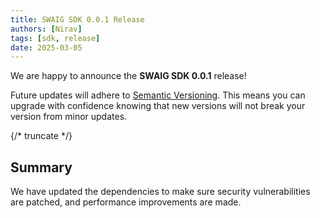 ```yaml
---
title: SWAIG SDK 0.0.1 Release
authors: [Nirav]
tags: [sdk, release]
date: 2025-03-05
---
```


We are happy to announce the **SWAIG SDK 0.0.1** release!

Future updates will adhere to [Semantic Versioning](https://semver.org/).
This means you can upgrade with confidence knowing that new versions will not break your version from minor updates.

<ReleaseCard library="@signalwire/swaig" version="0.0.1" releaseType="patch"/>

{/* truncate */}

## Summary 

We have updated the dependencies to make sure security vulnerabilities are patched, and performance improvements are made.
